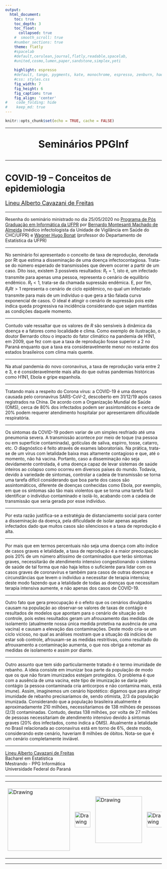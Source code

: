 ```yaml
---
output:
  html_document:                    
    toc: true                       
    toc_depth: 3                    
    toc_float:                      
      collapsed: true
    #  smooth_scroll: true
    #number_sections: true           
    theme: flatly
    #spacelab
    #default,cerulean,journal,flatly,readable,spacelab,
    #united,cosmo,lumen,paper,sandstone,simplex,yeti
    
    highlight: espresso
    #default, tango, pygments, kate, monochrome, espresso, zenburn, haddock, and textmate
    #css: styles.css                
    fig_width: 7                    
    fig_height: 6                   
    fig_caption: true               
    fig_align: 'center'
#    code_folding: hide              
#    keep_md: true                   
---
```


```r
knitr::opts_chunk$set(echo = TRUE, cache = FALSE)
```

---

<center>
<font size="6"> 
<p align=”center”> <b> Seminários PPGInf </b> </center>
</font>
</center>

---

# COVID-19 – Conceitos de epidemiologia

<font size="4"> 
<p align=”center”> [Lineu Alberto Cavazani de Freitas](https://lineu96.github.io/st/) </center>
</font> 

---

Resenha do seminário ministrado no dia 25/05/2020 no [Programa de Pós Graduação em Informática da UFPR](http://www.prppg.ufpr.br/ppginformatica/?lang=pb) por [Bernardo Montesanti Machado de Almeida](https://www.linkedin.com/in/bernardo-montesanti-machado-de-almeida-a2891390) (médico infectologista da Unidade de Vigilância em Saúde do CHC/UFPR) e [Wagner Hugo Bonat](http://leg.ufpr.br/~wagner/) (professor do Departamento de Estatística da UFPR)

---

No seminário foi apresentado o conceito de taxa de reprodução, denotada por Rt que estima a disseminação de uma doença infectocontagiosa. Trata-se do número esperado de transmissões que devem ocorrer a partir de um caso. Dito isso, existem 3 possíveis resultados: $R_t = 1$, isto é, um infectado transmite para apenas uma pessoa, representa o cenário de equilíbrio endêmico. $R_t < 1$, trata-se da chamada supressão endêmica. E, por fim, $R_tRt > 1$ representa o cenário de ciclo epidêmico, no qual um infectado transmite para mais de um indivíduo o que gera a tão falada curva exponencial de casos. O ideal é atingir o cenário de supressão pois este indica queda progressiva na incidência considerando que sejam mantidas as condições daquele momento.

---

Contudo vale ressaltar que os valores de $R$ são sensíveis à dinâmica da doença e a fatores como localidade e clima. Como exemplo de ilustração, o doutor Bernardo citou o impacto do fator climático na pandemia de H1N1, em 2009, que fez com que a taxa de reprodução fosse superior a 2 no Paraná enquanto que a taxa era consideravelmente menor no restante dos estados brasileiros com clima mais quente.

---

Na atual pandemia do novo coronavírus, a taxa de reprodução varia entre 2 e 3, e é consideravelmente mais alta do que outras pandemias históricas como H1N1, Ebola e gripe espanhola.

---

Tratando mais a respeito do Corona vírus: a COVID-19 é uma doença causada pelo coronavírus SARS-CoV-2, descoberto em 31/12/19 após casos registrados na China. De acordo com a Organização Mundial de Saúde (OMS), cerca de 80% dos infectados podem ser assintomáticos e cerca de 20% podem requerer atendimento hospitalar por apresentarem dificuldade respiratória. 

---

Os sintomas da COVID-19 podem variar de um simples resfriado até uma pneumonia severa. A transmissão acontece por meio de toque (na pessoa ou em superfície contaminada), gotículas de saliva, espirro, tosse, catarro, etc. O diagnóstico é feito através de exames laboratoriais.
Na prática, trata-se de um vírus com letalidade baixa mas altamente contagioso e que, até o momento, não há vacina. Portanto, caso a disseminação não seja devidamente controlada, é uma doença capaz de levar sistemas de saúde inteiros ao colapso como ocorreu em diversos países do mundo. Todavia, devido à variedade de sintomas, controlar a cadeia de transmissão se torna uma tarefa difícil considerando que boa parte dos casos são assintomáticos, diferente de doenças conhecidas como Ebola, por exemplo, em que os sintomas são tão mais violentos que se torna uma tarefa fácil identificar o indivíduo contaminado e isolá-lo, acabando com a cadeia de transmissão que seria gerada por esse indivíduo.

---

Por esta razão justifica-se a estratégia de distanciamento social para conter a disseminação da doença, pela dificuldade de isolar apenas aqueles infectados dado que muitos casos são silenciosos e a taxa de reprodução é alta.

---

Por mais que em termos percentuais não seja uma doença com alto índice de casos graves e letalidade, a taxa de reprodução é a maior preocupação pois 20% de um número altíssimo de contaminados que terão sintomas graves, necessitarão de atendimento intensivo congestionando o sistema de saúde de tal forma que não haja leitos o suficiente para lidar com os casos graves de coronavírus e também para casos de outras doenças e circunstâncias que levem o indivíduo a necessitar de terapia intensiva; deste modo fazendo que a letalidade de todas as doenças que necessitam terapia intensiva aumente, e não apenas dos casos de COVID-19.

---

Outro fato que gera preocupação é o efeito que os cenários divulgados causam na população ao observar-se valores de taxas de contágio e resultados de modelos que apontam para o cenário de situação sob controle, pois estes resultados geram um afrouxamento das medidas de isolamento (atualmente nossa única medida protetiva na ausência de uma vacina) e causam a elevação das contaminações. Deste modo cria-se um ciclo vicioso, no qual as análises mostram que a situação dá indícios de estar sob controle, afrouxam-se as medidas restritivas, como resultado do afrouxamento a contaminação aumenta, o que nos obriga a retomar as medidas de isolamento e assim por diante.

---

Outro assunto que tem sido particularmente tratado é o termo imunidade de rebanho. A ideia consiste em imunizar boa parte da população de modo que os que não foram imunizados estejam protegidos. O problema é que com a ausência de uma vacina, este tipo de imunização se daria pelo contágio (a pessoa contaminada cria anticorpos e não contamina mais, está imune). Assim, imaginemos um cenário hipotético: digamos que para atingir imunidade de rebanho precisaríamos de, sendo otimista, 2/3 da população imunizada. Considerando que a população brasileira atualmente é aproximadamente 210 milhões, necessitaríamos de 138 milhões de pessoas (2/3) contaminadas. Contudo, destas 138 milhões,  por volta de 27 milhões de pessoas necessitariam de atendimento intensivo devido à sintomas graves (20% dos infectados, como indica a OMS). Atualmente a letalidade no Brasil relacionada ao coronavírus está em torno de 6%, deste modo, considerando este cenário, haveriam 8 milhões de óbitos. Nota-se que é um cenário completamente inviável.

---

<td>
    <a href="https://lineu96.github.io/st/" target="_blank" title="Lineu Alberto Cavazani de Freitas">Lineu Alberto Cavazani de Freitas</a> <br>
     Bacharel em Estatística <br>
     Mestrando - PPG Informática <br>
     Universidade Federal do Paraná<br>
     </td>
</td>

---

<center>
<table><tr>
<td> <img src="img/ufpr.jpg" alt="Drawing" style="width: 200px;"/> </td>
<td> <img src="img/LogoB.png" alt="Drawing" style="width: 50px;"/> </td>
<td> <img src="img/exatas.png" alt="Drawing" style="width: 150px;"/> </td>
<td> <img src="img/LogoB.png" alt="Drawing" style="width: 50px;"/> </td>
<td> <img src= "img/dsbd.png" alt="Drawing" style="width: 240px;"/> </td>
</tr></table>
</center>

---

<div class="tocify-extend-page" data-unique="tocify-extend-page" style="height: 0;"></div>